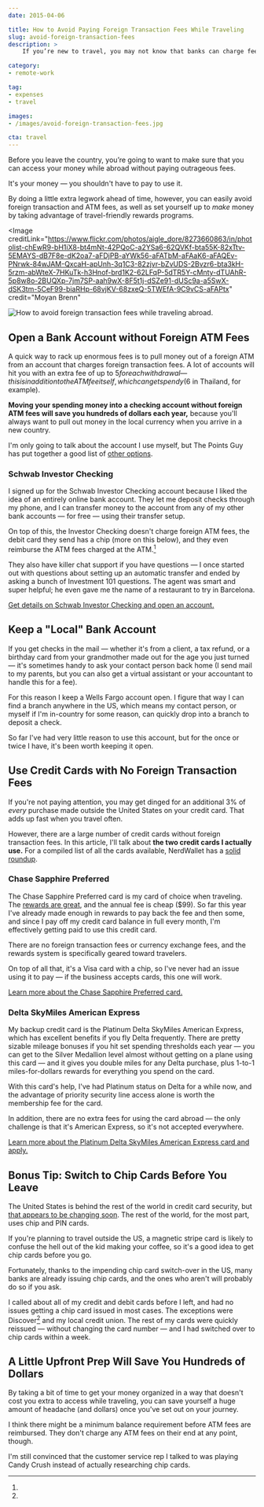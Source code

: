 ```yaml
---
date: 2015-04-06

title: How to Avoid Paying Foreign Transaction Fees While Traveling
slug: avoid-foreign-transaction-fees
description: >
    If you’re new to travel, you may not know that banks can charge fees for using your money outside the United States. They can. And those fees add up fast.

category:
- remote-work

tag:
- expenses
- travel

images:
- /images/avoid-foreign-transaction-fees.jpg

cta: travel
---
```



Before you leave the country, you’re going to want to make sure that you can
access your money while abroad without paying outrageous fees.

It's your money — you shouldn't have to pay to use it.

By doing a little extra legwork ahead of time, however, you can easily avoid
foreign transaction and ATM fees, as well as set yourself up to _make_ money by
taking advantage of travel-friendly rewards programs.

<Image
  creditLink="https://www.flickr.com/photos/aigle_dore/8273660863/in/photolist-chEwR9-bH1iX8-bt4mNt-42PQoC-a2YSa6-62QVKf-bta55K-82xTtv-5EMAYS-dB7F8e-dK2oa7-aFDjPB-aYWk56-aFATbM-aFAaK6-aFAQEv-PNrwk-84wJAM-QxcaH-apUnh-3q1C3-82zjvr-bZvUDS-2Bvzr6-bta3kH-5rzm-abWteX-7HKuTk-h3Hnof-brd1K2-62LFqP-5dTR5Y-cMnty-dTUAhR-5p8w8o-2BUQXp-7jm7SP-aah9wX-8F5t1j-dSZe91-dUSc9a-a5SwX-dSK3tm-5CeF99-biaRHp-68vjKV-68zxeQ-5TWEfA-9C9vCS-aFAPtx"
  credit="Moyan Brenn"
>

  ![How to avoid foreign transaction fees while traveling abroad.](images/avoid-foreign-transaction-fees.jpg)

</Image>

## Open a Bank Account without Foreign ATM Fees

A quick way to rack up enormous fees is to pull money out of a foreign ATM from
an account that charges foreign transaction fees. A lot of accounts will hit you
with an extra fee of up to $5 for each withdrawal — this is in addition to the
ATM fee itself, which can get spendy ($6 in Thailand, for example).

**Moving your spending money into a checking account without foreign ATM fees will save you hundreds of dollars each year,** because you'll always want to pull out money in the local currency when you arrive in a new country.

I'm only going to talk about the account I use myself, but The Points Guy has put together a good list of [other options][2].

### Schwab Investor Checking

I signed up for the Schwab Investor Checking account because I liked the idea of
an entirely online bank account. They let me deposit checks through my phone,
and I can transfer money to the account from any of my other bank accounts — for
free — using their transfer setup.

On top of this, the Investor Checking doesn't charge foreign ATM fees, the debit
card they send has a chip (more on this below), and they even reimburse the ATM
fees charged at the ATM.[^feereimbursement]

They also have killer chat support if you have questions — I once started out
with questions about setting up an automatic transfer and ended by asking a
bunch of Investment 101 questions. The agent was smart and super helpful; he
even gave me the name of a restaurant to try in Barcelona.

[Get details on Schwab Investor Checking and open an account.][3]

## Keep a "Local" Bank Account

If you get checks in the mail — whether it's from a client, a tax refund, or a
birthday card from your grandmother made out for the age you just turned — it's
sometimes handy to ask your contact person back home (I send mail to my parents,
but you can also get a virtual assistant or your accountant to handle this for a
fee).

For this reason I keep a Wells Fargo account open. I figure that way I can find
a branch anywhere in the US, which means my contact person, or myself if I'm
in-country for some reason, can quickly drop into a branch to deposit a check.

So far I've had very little reason to use this account, but for the once or
twice I have, it's been worth keeping it open.

## Use Credit Cards with No Foreign Transaction Fees

If you're not paying attention, you may get dinged for an additional 3% of
_every_ purchase made outside the United States on your credit card. That adds
up fast when you travel often.

However, there are a large number of credit cards without foreign transaction
fees. In this article, I'll talk about **the two credit cards I actually use.**
For a compiled list of all the cards available, NerdWallet has a [solid
roundup][4].

### Chase Sapphire Preferred

The Chase Sapphire Preferred card is my card of choice when traveling. The
[rewards are great][5], and the annual fee is cheap ($99). So far this year I've
already made enough in rewards to pay back the fee and then some, and since I
pay off my credit card balance in full every month, I'm effectively getting paid
to use this credit card.

There are no foreign transaction fees or currency exchange fees, and the rewards
system is specifically geared toward travelers.

On top of all that, it's a Visa card with a chip, so I've never had an issue
using it to pay — if the business accepts cards, this one will work.

[Learn more about the Chase Sapphire Preferred card.][5]

### Delta SkyMiles American Express

My backup credit card is the Platinum Delta SkyMiles American Express, which has
excellent benefits if you fly Delta frequently. There are pretty sizable mileage
bonuses if you hit set spending thresholds each year — you can get to the Silver
Medallion level almost without getting on a plane using this card — and it gives
you double miles for any Delta purchase, plus 1-to-1 miles-for-dollars rewards
for everything you spend on the card.

With this card's help, I've had Platinum status on Delta for a while now, and
the advantage of priority security line access alone is worth the membership fee
for the card.

In addition, there are no extra fees for using the card abroad — the only
challenge is that it's American Express, so it's not accepted everywhere.

[Learn more about the Platinum Delta SkyMiles American Express card and apply.][7]

## Bonus Tip: Switch to Chip Cards Before You Leave

The United States is behind the rest of the world in credit card security, but
[that appears to be changing soon][8]. The rest of the world, for the most part,
uses chip and PIN cards.

If you're planning to travel outside the US, a magnetic stripe card is likely to
confuse the hell out of the kid making your coffee, so it's a good idea to get
chip cards before you go.

Fortunately, thanks to the impending chip card switch-over in the US, many banks
are already issuing chip cards, and the ones who aren't will probably do so if
you ask.

I called about all of my credit and debit cards before I left, and had no issues
getting a chip card issued in most cases. The exceptions were
Discover[^discover] and my local credit union. The rest of my cards were quickly
reissued — without changing the card number — and I had switched over to chip
cards within a week.

## A Little Upfront Prep Will Save You Hundreds of Dollars

By taking a bit of time to get your money organized in a way that doesn't cost
you extra to access while traveling, you can save yourself a huge amount of
headache (and dollars) once you've set out on your journey.

[^feereimbursement]:
  I think there might be a minimum balance requirement before ATM fees are reimbursed. They don't charge any ATM fees on their end at any point, though.

[^discover]:
  I'm still convinced that the customer service rep I talked to was playing Candy Crush instead of actually researching chip cards.

[1]: https://www.flickr.com/photos/aigle_dore/8273660863/in/photolist-chEwR9-bH1iX8-bt4mNt-42PQoC-a2YSa6-62QVKf-bta55K-82xTtv-5EMAYS-dB7F8e-dK2oa7-aFDjPB-aYWk56-aFATbM-aFAaK6-aFAQEv-PNrwk-84wJAM-QxcaH-apUnh-3q1C3-82zjvr-bZvUDS-2Bvzr6-bta3kH-5rzm-abWteX-7HKuTk-h3Hnof-brd1K2-62LFqP-5dTR5Y-cMnty-dTUAhR-5p8w8o-2BUQXp-7jm7SP-aah9wX-8F5t1j-dSZe91-dUSc9a-a5SwX-dSK3tm-5CeF99-biaRHp-68vjKV-68zxeQ-5TWEfA-9C9vCS-aFAPtx
[2]: http://thepointsguy.com/2014/02/the-top-11-checking-accounts-for-avoiding-foreign-atm-fees/
[3]: http://www.schwab.com/public/schwab/banking_lending/checking_account
[4]: http://www.nerdwallet.com/blog/top-credit-cards/no-foreign-transaction-fee-credit-card/
[5]: https://creditcards.chase.com/credit-cards/sapphire-preferred-card.aspx
[7]: https://www304.americanexpress.com/credit-card/skymiles/25330
[8]: http://www.forbes.com/sites/leoking/2014/10/21/is-the-us-finally-accelerating-a-move-to-chip-and-pin/
